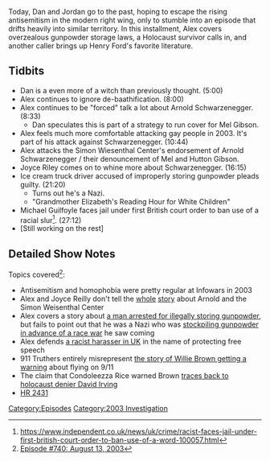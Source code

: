 {{DEFAULTSORT:
    #_EPISODE_0740:August 13, 2003
}}{{Episode
    | title           = August 13, 2003
    | caption         = [https://knowledgefight.libsyn.com/740-august-13-2003 Listen to this episode on Libsyn]
    | episodeNumber   = 740
    | length          = 01:14:52
    | airDate         = October 26, 2022
    | coverageDate    = August 13, 2003
    | episodeType     = [[:Category:2003 Investigation|2003 Investigation]]
    | brightSpot      = Dan: Holding Celine hostage at knifepoint, Jordan: Cyberpunk 2077
    | previousEpisode = [[739: Formulaic Objections Part 8]]
    | nextEpisode     = [[741: December 2, 2015]]
}}

{{Stub}}

Today, Dan and Jordan go to the past, hoping to escape the rising antisemitism in the modern right wing, only to stumble into an episode that drifts heavily into similar territory. In this installment, Alex covers overzealous gunpowder storage laws, a Holocaust survivor calls in, and another caller brings up Henry Ford's favorite literature.

==Tidbits==

*Dan is a even more of a witch than previously thought. (5:00)
*Alex continues to ignore de-baathification. (8:00)
*Alex continues to be "forced" talk a lot about Arnold Schwarzenegger. (8:33)
** Dan speculates this is part of a strategy to run cover for Mel Gibson.
*Alex feels much more comfortable attacking gay people in 2003. It's part of his attack against Schwarzenegger.  (10:44)
*Alex attacks the Simon Wiesenthal Center's endorsement of Arnold Schwarzenegger / their denouncement of Mel and Hutton Gibson.
*Joyce Riley comes on to whine more about Schwarzenegger. (16:15)
*Ice cream truck driver accused of improperly storing gunpowder pleads guilty. (21:20)
**Turns out he's a Nazi.
**"Grandmother Elizabeth's Reading Hour for White Children"
*Michael Guilfoyle faces jail under first British court order to ban use of a racial slur<ref>https://www.independent.co.uk/news/uk/crime/racist-faces-jail-under-first-british-court-order-to-ban-use-of-a-word-100057.html</ref>.  (27:12)
*[Still working on the rest]

==Detailed Show Notes==

Topics covered<ref>[https://knowledgefight.com/research/2022/10/25/episode-740-august-13-2003 Episode #740: August 13, 2003]</ref>:

*Antisemitism and homophobia were pretty regular at Infowars in 2003
*Alex and Joyce Reilly don't tell the [https://www.capecodtimes.com/story/news/2003/08/25/arnold-s-dad-was-storm/50950808007/ whole] [https://www.latimes.com/archives/la-xpm-2003-aug-14-me-father14-story.html story] about Arnold and the Simon Weisenthal Center
*Alex covers a story about [https://www.washingtonpost.com/archive/local/2003/10/29/supremacist-set-for-plea-bargain-release/0aa9c4c5-9dcb-45ee-b4de-4543f00e3f35/ a man arrested for illegally storing gunpowder], but fails to point out that he was a Nazi who was [https://www.religionnewsblog.com/4874/md-man-pleads-guilty-to-weapons-charges stockpiling gunpowder in advance of a race war] he saw coming
*Alex defends [https://www.theguardian.com/uk/2003/aug/13/race.world a racist harasser in UK] in the name of protecting free speech
*911 Truthers entirely misrepresent [https://www.sfgate.com/bayarea/matier-ross/article/Willie-Brown-got-low-key-early-warning-about-air-3314754.php the story of Willie Brown getting a warning] about flying on 9/11
*The claim that Condoleezza Rice warned Brown [http://www.911myths.com/index.php/Willie_Brown traces back to holocaust denier David Irving]
*[https://www.congress.gov/bill/105th-congress/house-bill/2431 HR 2431]

[[Category:Episodes]]
[[Category:2003 Investigation]]
